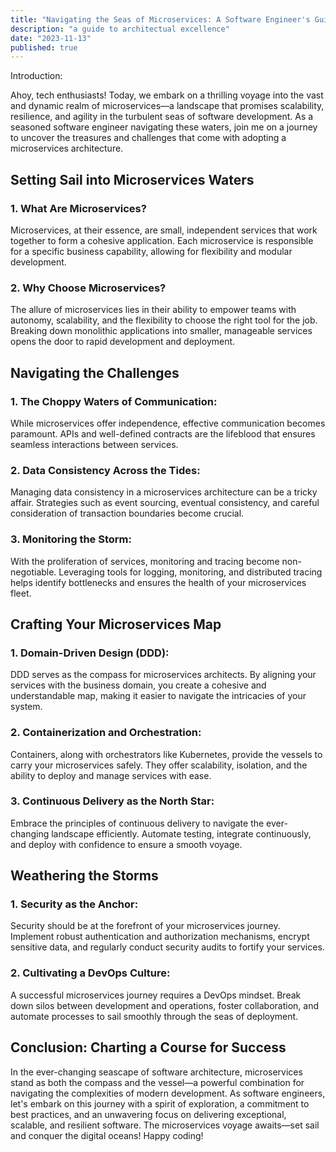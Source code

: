 ```yaml
---
title: "Navigating the Seas of Microservices: A Software Engineer's Guide to Architectural Excellence"
description: "a guide to architectual excellence"
date: "2023-11-13"
published: true
---
```


Introduction:

Ahoy, tech enthusiasts! Today, we embark on a thrilling voyage into the vast and dynamic realm of microservices—a landscape that promises scalability, resilience, and agility in the turbulent seas of software development. As a seasoned software engineer navigating these waters, join me on a journey to uncover the treasures and challenges that come with adopting a microservices architecture.

## Setting Sail into Microservices Waters

### 1. **What Are Microservices?**

Microservices, at their essence, are small, independent services that work together to form a cohesive application. Each microservice is responsible for a specific business capability, allowing for flexibility and modular development.

### 2. **Why Choose Microservices?**

The allure of microservices lies in their ability to empower teams with autonomy, scalability, and the flexibility to choose the right tool for the job. Breaking down monolithic applications into smaller, manageable services opens the door to rapid development and deployment.

## Navigating the Challenges

### 1. **The Choppy Waters of Communication:**

While microservices offer independence, effective communication becomes paramount. APIs and well-defined contracts are the lifeblood that ensures seamless interactions between services.

### 2. **Data Consistency Across the Tides:**

Managing data consistency in a microservices architecture can be a tricky affair. Strategies such as event sourcing, eventual consistency, and careful consideration of transaction boundaries become crucial.

### 3. **Monitoring the Storm:**

With the proliferation of services, monitoring and tracing become non-negotiable. Leveraging tools for logging, monitoring, and distributed tracing helps identify bottlenecks and ensures the health of your microservices fleet.

## Crafting Your Microservices Map

### 1. **Domain-Driven Design (DDD):**

DDD serves as the compass for microservices architects. By aligning your services with the business domain, you create a cohesive and understandable map, making it easier to navigate the intricacies of your system.

### 2. **Containerization and Orchestration:**

Containers, along with orchestrators like Kubernetes, provide the vessels to carry your microservices safely. They offer scalability, isolation, and the ability to deploy and manage services with ease.

### 3. **Continuous Delivery as the North Star:**

Embrace the principles of continuous delivery to navigate the ever-changing landscape efficiently. Automate testing, integrate continuously, and deploy with confidence to ensure a smooth voyage.

## Weathering the Storms

### 1. **Security as the Anchor:**

Security should be at the forefront of your microservices journey. Implement robust authentication and authorization mechanisms, encrypt sensitive data, and regularly conduct security audits to fortify your services.

### 2. **Cultivating a DevOps Culture:**

A successful microservices journey requires a DevOps mindset. Break down silos between development and operations, foster collaboration, and automate processes to sail smoothly through the seas of deployment.

## Conclusion: Charting a Course for Success

In the ever-changing seascape of software architecture, microservices stand as both the compass and the vessel—a powerful combination for navigating the complexities of modern development. As software engineers, let's embark on this journey with a spirit of exploration, a commitment to best practices, and an unwavering focus on delivering exceptional, scalable, and resilient software. The microservices voyage awaits—set sail and conquer the digital oceans! Happy coding!
